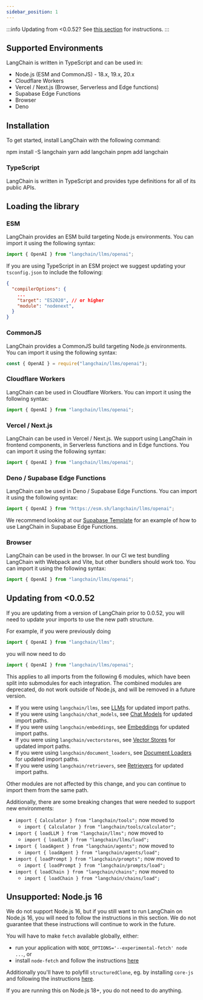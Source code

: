 ```yaml
---
sidebar_position: 1
---
```


:::info
Updating from <0.0.52? See [this section](#updating-from-0052) for instructions.
:::

## Supported Environments

LangChain is written in TypeScript and can be used in:

- Node.js (ESM and CommonJS) - 18.x, 19.x, 20.x
- Cloudflare Workers
- Vercel / Next.js (Browser, Serverless and Edge functions)
- Supabase Edge Functions
- Browser
- Deno

## Installation

To get started, install LangChain with the following command:


<Tabs>
  <TabItem value="npm" label="npm" default>
    <CodeBlock language="bash">npm install -S langchain</CodeBlock>
  </TabItem>
  <TabItem value="yarn" label="Yarn">
    <CodeBlock language="bash">yarn add langchain</CodeBlock>
  </TabItem>
  <TabItem value="pnpm" label="pnpm">
    <CodeBlock language="bash">pnpm add langchain</CodeBlock>
  </TabItem>
</Tabs>

### TypeScript

LangChain is written in TypeScript and provides type definitions for all of its public APIs.

## Loading the library

### ESM

LangChain provides an ESM build targeting Node.js environments. You can import it using the following syntax:

```typescript
import { OpenAI } from "langchain/llms/openai";
```

If you are using TypeScript in an ESM project we suggest updating your `tsconfig.json` to include the following:

```json title="tsconfig.json"
{
  "compilerOptions": {
    ...
    "target": "ES2020", // or higher
    "module": "nodenext",
  }
}
```

### CommonJS

LangChain provides a CommonJS build targeting Node.js environments. You can import it using the following syntax:

```typescript
const { OpenAI } = require("langchain/llms/openai");
```

### Cloudflare Workers

LangChain can be used in Cloudflare Workers. You can import it using the following syntax:

```typescript
import { OpenAI } from "langchain/llms/openai";
```

### Vercel / Next.js

LangChain can be used in Vercel / Next.js. We support using LangChain in frontend components, in Serverless functions and in Edge functions. You can import it using the following syntax:

```typescript
import { OpenAI } from "langchain/llms/openai";
```

### Deno / Supabase Edge Functions

LangChain can be used in Deno / Supabase Edge Functions. You can import it using the following syntax:

```typescript
import { OpenAI } from "https://esm.sh/langchain/llms/openai";
```

We recommend looking at our [Supabase Template](https://github.com/langchain-ai/langchain-template-supabase) for an example of how to use LangChain in Supabase Edge Functions.

### Browser

LangChain can be used in the browser. In our CI we test bundling LangChain with Webpack and Vite, but other bundlers should work too. You can import it using the following syntax:

```typescript
import { OpenAI } from "langchain/llms/openai";
```

## Updating from <0.0.52

If you are updating from a version of LangChain prior to 0.0.52, you will need to update your imports to use the new path structure.

For example, if you were previously doing

```typescript
import { OpenAI } from "langchain/llms";
```

you will now need to do

```typescript
import { OpenAI } from "langchain/llms/openai";
```

This applies to all imports from the following 6 modules, which have been split into submodules for each integration. The combined modules are deprecated, do not work outside of Node.js, and will be removed in a future version.

- If you were using `langchain/llms`, see [LLMs](/docs/modules/model_io/models/llms) for updated import paths.
- If you were using `langchain/chat_models`, see [Chat Models](/docs/modules/model_io/models/chat) for updated import paths.
- If you were using `langchain/embeddings`, see [Embeddings](/docs/modules/data_connection/text_embedding) for updated import paths.
- If you were using `langchain/vectorstores`, see [Vector Stores](/docs/modules/data_connection/vectorstores) for updated import paths.
- If you were using `langchain/document_loaders`, see [Document Loaders](/docs/modules/data_connection/document_loaders) for updated import paths.
- If you were using `langchain/retrievers`, see [Retrievers](/docs/modules/data_connection/retrievers) for updated import paths.

Other modules are not affected by this change, and you can continue to import them from the same path.

Additionally, there are some breaking changes that were needed to support new environments:

- `import { Calculator } from "langchain/tools";` now moved to
  - `import { Calculator } from "langchain/tools/calculator";`
- `import { loadLLM } from "langchain/llms";` now moved to
  - `import { loadLLM } from "langchain/llms/load";`
- `import { loadAgent } from "langchain/agents";` now moved to
  - `import { loadAgent } from "langchain/agents/load";`
- `import { loadPrompt } from "langchain/prompts";` now moved to
  - `import { loadPrompt } from "langchain/prompts/load";`
- `import { loadChain } from "langchain/chains";` now moved to
  - `import { loadChain } from "langchain/chains/load";`

## Unsupported: Node.js 16

We do not support Node.js 16, but if you still want to run LangChain on Node.js 16, you will need to follow the instructions in this section. We do not guarantee that these instructions will continue to work in the future.

You will have to make `fetch` available globally, either:

- run your application with `NODE_OPTIONS='--experimental-fetch' node ...`, or
- install `node-fetch` and follow the instructions [here](https://github.com/node-fetch/node-fetch#providing-global-access)

Additionally you'll have to polyfill `structuredClone`, eg. by installing `core-js` and following the instructions [here](https://github.com/zloirock/core-js).

If you are running this on Node.js 18+, you do not need to do anything.
